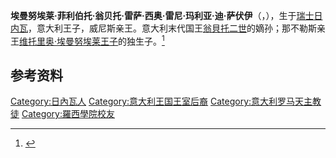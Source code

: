 {{expand|time=2014-12-30T17:56:45+00:00}}

{{Infobox royalty
| name = 埃曼努埃莱·菲利伯托, 威尼斯亲王
| full name = 埃曼努埃莱·菲利伯托·翁贝托·雷萨·西奥·雷尼·玛利亚·迪·萨伏伊<br>Emanuele Filiberto Umberto Reza Ciro René Maria di Savoia
| image =Emanuele Filiberto di Savoia (2009).jpg
| imagesize = 220px
| birth_date = {{Birth date and age|1972|06|22|df=y}}
| birth_place = {{SUI}}[[日内瓦|日内瓦]]
| house = [[萨伏伊王朝|萨伏伊王朝]]
| spouse = [[克洛蒂尔德·库罗|克洛蒂尔德·库罗]]
| issue = 维多利亚公主<br />路易莎公主
| father = [[维托里奥·埃曼努埃莱·迪·萨伏伊|维托里奥·埃曼努埃莱·迪·萨伏伊]]
| mother = {{tsl|en|Marina, Princess of Naples|瑪麗娜王妃}}
}}
'''埃曼努埃莱·菲利伯托·翁贝托·雷萨·西奥·雷尼·玛利亚·迪·萨伏伊'''（{{lang-it|Emanuele Filiberto Umberto Reza Ciro René Maria di Savoia}}，{{bd|1972年|6月22日}}），生于[[瑞士|瑞士]][[日内瓦|日内瓦]]，意大利王子，威尼斯亲王。意大利末代国王[[翁貝托二世|翁貝托二世]]的嫡孙；那不勒斯亲王[[维托里奥·埃曼努埃莱·迪·萨伏伊|维托里奥·埃曼努埃莱王子]]的独生子。<ref>{{Cite news|title=PEOPLE : Italian prince weds French star|url=https://www.nytimes.com/2003/09/26/style/IHT-people-italian-prince-weds-french-star.html|newspaper=The New York Times|date=2003-09-26|accessdate=2021-05-03|issn=0362-4331|language=en-US|first=Elisabetta|last=Povoledo|first2=International Herald|last2=Tribune|archive-date=2021-05-03|archive-url=https://web.archive.org/web/20210503214330/https://www.nytimes.com/2003/09/26/style/IHT-people-italian-prince-weds-french-star.html|dead-url=no}}</ref>

== 参考资料 ==
{{reflist}}

{{Authority control}}
{{DEFAULTSORT:Emanuele Filiberto}}
[[Category:日內瓦人|Category:日內瓦人]]
[[Category:意大利王国王室后裔|Category:意大利王国王室后裔]]
[[Category:意大利罗马天主教徒|Category:意大利罗马天主教徒]]
[[Category:羅西學院校友|Category:羅西學院校友]]